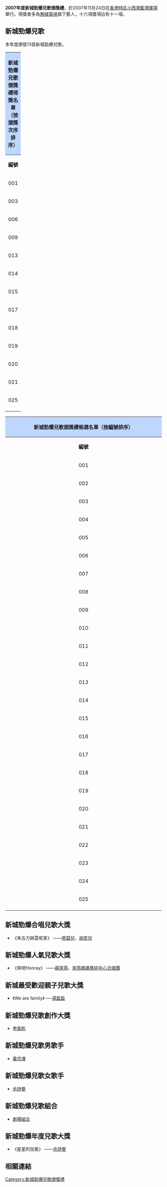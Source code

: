 '''2007年度新城勁爆兒歌頒獎禮'''，於2007年11月24日在[[香港特区|香港特区]][[小西灣|小西灣]][[藍灣廣場|藍灣廣場]]舉行。得獎者多為[[無綫電視|無綫電視]]旗下藝人，十六項獎項佔有十一項。

==新城勁爆兒歌 ==
本年度頒發13首新城勁爆兒歌。
{| class="wikitable" border="1" cellpadding="1"  style="font-size: 100%; text-align: center;"
!colspan=5 width=100% align=center style="background:#BFD7FF"|'''新城勁爆兒歌頒獎禮得獎名單（按頒獎次序排序）'''
|-
!colspan=1 width=5%| '''編號'''
!colspan=1 width=20%| '''歌曲'''
!colspan=1 width=20%| '''作曲'''
!colspan=1 width=20%| '''作詞'''
!colspan=1 width=20%| '''主唱'''
|-
|001 ||星星的加冕||[[鄧智偉|鄧智偉]]||[[鄭櫻綸|鄭櫻綸]]||[[佘詩曼|佘詩曼]]
|- 
|003 ||朱古力與雲呢拿||鄧智偉||[[陳詩慧|陳詩慧]]||[[廖碧兒|廖碧兒]]、[[胡杏兒|胡杏兒]]
|-
|006 ||來吧Hooray||[[Robert_Seng|Robert Seng]]、李紫昕||李紫昕、Robert Seng||[[薛家燕|薛家燕]]、[[家燕媽媽藝術中心合唱團|家燕媽媽藝術中心合唱團]]
|-
|009 ||營養小食窩||吳彤||[[Rachel_Shiu|Rachel Shiu]]||[[吳彤_(歌手)|吳彤]]
|-
|013 ||Be Brave ! 幪面超人！||[[吉田勝|吉田勝]]||鄭櫻綸||[[林峯|林峯]]
|-
|014 ||動物橫町||[[宮崎步|宮崎步]]||鄭櫻綸||[[鍾嘉欣|鍾嘉欣]]
|-
|015 ||眼睛||李紫昕||李紫昕||李紫昕
|-
|017 ||軍曹Again||[[コザック前田|コザック前田]]||鄭櫻綸||[[黃宗澤|黃宗澤]]
|-
|018 ||We are family||[[伊藤俊吾|伊藤俊吾]]||陳詩慧||[[湯盈盈|湯盈盈]]
|-
|019 ||童話 Everyday||[[Kitagawa_Katsutoshi|Kitagawa Katsutoshi]]||[[高皓正|高皓正]]||[[裕美|裕美]]
|-
|020 ||魔法奇幻變||[[太田洋一郎|太田洋一郎]]||鄭櫻綸||[[楊秀惠|楊秀惠]]、[[陳美詩|陳美詩]]
|-
|021 ||煙花祭||[[Wallis_Cho|Wallis Cho]]||Wallis Cho||[[HotCha|HotCha]]
|-
|025 ||微微笑||[[小室哲哉|小室哲哉]]||鄭櫻綸||黃宗澤、[[鄭嘉穎|鄭嘉穎]]
|-
|}
{| class="wikitable" border="1" cellpadding="1"  style="font-size: 100%; text-align: center;"
! colspan=5 align=center style="background:#BFD7FF"|'''新城勁爆兒歌頒獎禮候選名單（按編號排序）'''
|- 
!colspan=1 width=5%| '''編號'''
!colspan=1 width=20%| '''歌曲'''
!colspan=1 width=20%| '''作曲'''
!colspan=1 width=20%| '''作詞'''
!colspan=1 width=20%| '''主唱'''
|-
|001 ||星星的加冕||[[鄧智偉|鄧智偉]]||[[鄭櫻綸|鄭櫻綸]]||[[佘詩曼|佘詩曼]]
|- 
|002 ||阿喳之歌||詹瑞文||[[陳沛正|陳沛正]]||[[詹瑞文|詹瑞文]]
|- 
|003 ||朱古力與雲呢拿||鄧智偉||[[陳詩慧|陳詩慧]]||[[廖碧兒|廖碧兒]]、[[胡杏兒|胡杏兒]]
|-
|004 ||童年的朋友||李紫昕||李紫昕||[[李紫昕|李紫昕]]、[[林柏希|林柏希]]
|-
|005 ||小小小熊帽|| || ||[[劇場組合|劇場組合]]
|-
|006 ||來吧Hooray||[[Robert_Seng|Robert Seng]]、李紫昕||李紫昕、Robert Seng||[[薛家燕|薛家燕]]、[[家燕媽媽藝術中心合唱團|家燕媽媽藝術中心合唱團]]
|-
|007 ||詠鵝||[[韋然|韋然]]||[[駱賓王|駱賓王]]、韋然||[[張麗瑾|張麗瑾]]、[[黃欣妍|黃欣妍]]、[[黃子晉|黃子晉]]
|-
|008 ||忍者變法||[[Yukio_Matsuo|Yukio Matsuo]]||鄭櫻綸||[[胡諾言|胡諾言]]
|-
|009 ||營養小食窩||吳彤||[[Rachel_Shiu|Rachel Shiu]]||[[吳彤_(歌手)|吳彤]]
|-
|010 ||歡樂迎新會||李紫昕||李紫昕||李紫昕
|-
|011 ||爸媽的話||[[陳輝陽|陳輝陽]]||[[周耀輝|周耀輝]]||[[泳兒|泳兒]]
|-
|012 ||樂人谷|| || ||詹瑞文、劇場組合
|-
|013 ||Be Brave ! 幪面超人！||[[吉田勝|吉田勝]]||鄭櫻綸||[[林峯|林峯]]
|-
|014 ||動物橫町||[[宮崎步|宮崎步]]||鄭櫻綸||[[鍾嘉欣|鍾嘉欣]]
|-
|015 ||眼睛||李紫昕||李紫昕||李紫昕
|-
|016 ||厚愛||[[鄧健泓|鄧健泓]]||鄧健泓||薛家燕、[[石祐珊|石祐珊]]
|-
|017 ||軍曹Again||[[コザック前田|コザック前田]]||鄭櫻綸||[[黃宗澤|黃宗澤]]
|-
|018 ||We are family||[[伊藤俊吾|伊藤俊吾]]||陳詩慧||[[湯盈盈|湯盈盈]]
|-
|019 ||童話 Everyday||[[Kitagawa_Katsutoshi|Kitagawa Katsutoshi]]||[[高皓正|高皓正]]||[[裕美|裕美]]
|-
|020 ||魔法奇幻變||[[太田洋一郎|太田洋一郎]]||鄭櫻綸||[[楊秀惠|楊秀惠]]、[[陳美詩|陳美詩]]
|-
|021 ||煙花祭||[[Wallis_Cho|Wallis Cho]]||Wallis Cho||[[HotCha|HotCha]]
|-
|022 ||小學館||[[Orange_Range|Orange Range]]||[[李峻一|李峻一]]||[[關智斌|關智斌]]、[[吳浩康|吳浩康]]、泳兒、[[鍾舒漫|鍾舒漫]]
|-
|023 ||思路||[[周瑩|周瑩]]||[[郭薾多|郭薾多]]||[[洪卓立|洪卓立]]
|-
|024 ||單車王子||[[葉肇中|葉肇中]]||鄭櫻綸||鄧健泓
|-
|025 ||微微笑||[[小室哲哉|小室哲哉]]||鄭櫻綸||黃宗澤、[[鄭嘉穎|鄭嘉穎]]
|-
|}

== 新城勁爆合唱兒歌大獎 ==
* 《朱古力與雲呢拿》 ——[[廖碧兒|廖碧兒]]、[[胡杏兒|胡杏兒]]

== 新城勁爆人氣兒歌大獎 ==
* 《來吧Hooray》 ——[[薛家燕|薛家燕]]、[[家燕媽媽藝術中心合唱團|家燕媽媽藝術中心合唱團]]

== 新城最受歡迎親子兒歌大獎 ==
* 《We are family》 ──[[湯盈盈|湯盈盈]]

== 新城勁爆兒歌創作大獎 ==
* [[李紫昕|李紫昕]]

== 新城勁爆兒歌男歌手 ==
* [[黃宗澤|黃宗澤]]

== 新城勁爆兒歌女歌手 ==
* [[佘詩曼|佘詩曼]]

== 新城勁爆兒歌組合 ==
* [[劇場組合|劇場組合]]

== 新城勁爆年度兒歌大獎 ==
* 《星星的加冕》 ——[[佘詩曼|佘詩曼]]

== 相關連結 ==
{{新城勁爆兒歌頒獎禮}}
{{香港兒歌頒獎典禮}}

[[Category:新城勁爆兒歌頒獎禮|Category:新城勁爆兒歌頒獎禮]]